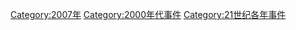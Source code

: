 [[Category:2007年|Category:2007年]]
[[Category:2000年代事件|Category:2000年代事件]]
[[Category:21世纪各年事件|Category:21世纪各年事件]]